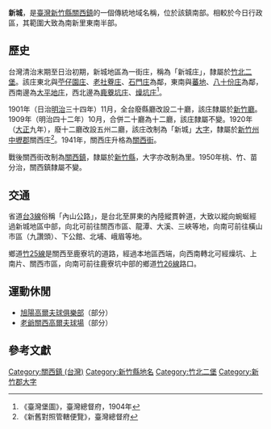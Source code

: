 {{noteTA　
|1 = zh-cn:庄; zh-hk:庄; zh-tw:庄;
|2 = zh-cn:苎; zh-hk:苧; zh-tw:苧;
}}
'''新城'''，是[[臺灣|臺灣]][[新竹縣|新竹縣]][[關西鎮_(台灣)|關西鎮]]的一個傳統地域名稱，位於該鎮南部。相較於今日行政區，其範圍大致為南新里東南半部。

==歷史==
台灣清治末期至日治初期，新城地區為一街庄，稱為「新城庄」，隸屬於[[竹北二堡|竹北二堡]]。該庄東北與[[苧仔園庄|苧仔園庄]]、[[老社藔庄|老社藔庄]]、[[石門_(新竹縣)|石門庄]]為鄰，東南與[[蕃地_(新竹郡)|蕃地]]、[[八十份庄|八十份庄]]為鄰，西南邊為[[大平地庄|大平地庄]]，西北邊為[[鹿藔坑庄|鹿藔坑庄]]、[[燥坑庄|燥坑庄]]<ref>《臺灣堡圖》，臺灣總督府，1904年</ref>。

1901年（日治[[明治|明治]]三十四年）11月，全台廢縣廳改設二十廳，該庄隸屬於[[新竹廳|新竹廳]]。1909年（明治四十二年）10月，合併二十廳為十二廳，該庄隸屬不變。1920年（[[大正|大正]]九年），廢十二廳改設五州二廳，該庄改制為「新城」[[大字|大字]]，隸屬於[[新竹州|新竹州]][[中壢郡|中壢郡]]關西庄<ref>《新舊對照管轄便覽》，臺灣總督府</ref>。1941年，關西庄升格為[[關西街|關西街]]。

戰後關西街改制為[[關西鎮_(台灣)|關西鎮]]，隸屬於[[新竹縣|新竹縣]]，大字亦改制為里。1950年桃、竹、苗分治，關西鎮隸屬不變。

==交通==
省道[[台3線|台3線]]俗稱「內山公路」，是台北至屏東的內陸縱貫幹道，大致以縱向蜿蜒經過新城地區中部，向北可前往關西市區、龍潭、大溪、三峽等地，向南可前往橫山市區（九讚頭）、下公館、北埔、峨眉等地。

鄉道[[竹25線|竹25線]]是關西至鹿寮坑的道路，經過本地區西端，向西南轉北可經燥坑、上南片、關西市區，向南可前往鹿寮坑中部的鄉道[[竹26線|竹26線]]路口。

==運動休閒==
*[[旭陽高爾夫球俱樂部|旭陽高爾夫球俱樂部]]（部分）
*[[老爺關西高爾夫球場|老爺關西高爾夫球場]]（部分）

==參考文獻==
{{reflist}}

{{新竹郡}}

[[Category:關西鎮_(台灣)|Category:關西鎮 (台灣)]]
[[Category:新竹縣地名|Category:新竹縣地名]]
[[Category:竹北二堡|Category:竹北二堡]]
[[Category:新竹郡大字|Category:新竹郡大字]]